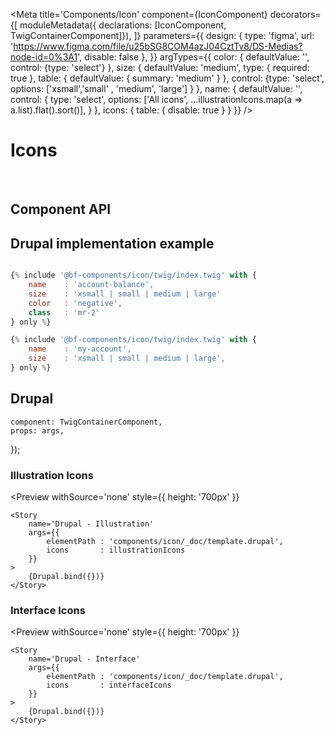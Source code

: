 


<Meta
    title='Components/Icon'
    component={IconComponent}
    decorators={[
        moduleMetadata({ declarations: [IconComponent, TwigContainerComponent]}),
    ]}
    parameters={{
        design: {
            type: 'figma',
            url: 'https://www.figma.com/file/u25bSG8COM4azJ04CztTv8/DS-Medias?node-id=0%3A1',
            disable: false
        },
    }}
    argTypes={{
        color: {
            defaultValue: '',
            control: {type: 'select'}
        },
        size: {
            defaultValue: 'medium',
            type: { required: true },
            table: { defaultValue: { summary: 'medium' } },
            control: {type: 'select',
            options: ['xsmall','small' , 'medium', 'large']
            }
        },
        name: {
            defaultValue: '',
            control: {
                type: 'select',
                options: ['All icons', ...illustrationIcons.map(a => a.list).flat().sort()],
            }
        },
        icons: {
            table: { disable: true }
        }
    }}
/>


# Icons

<br/>



## Component API

<Props of={IconComponent} />

## Drupal implementation example

``` jsx

{% include '@bf-components/icon/twig/index.twig' with {
    name    : 'account-balance',
    size    : 'xsmall | small | medium | large'
    color   : 'negative',
    class   : 'mr-2'
} only %}

{% include '@bf-components/icon/twig/index.twig' with {
    name    : 'my-account',
    size    : 'xsmall | small | medium | large',
} only %}

```


## Drupal

    component: TwigContainerComponent,
    props: args,
});

### Illustration Icons
<Preview
    withSource='none'
    style={{ height: '700px' }}
>
    <Story
        name='Drupal - Illustration'
        args={{
            elementPath : 'components/icon/_doc/template.drupal',
            icons       : illustrationIcons
        }}
    >
        {Drupal.bind({})}
    </Story>
</Preview>

### Interface Icons
<Preview
    withSource='none'
    style={{ height: '700px' }}
>
    <Story
        name='Drupal - Interface'
        args={{
            elementPath : 'components/icon/_doc/template.drupal',
            icons       : interfaceIcons
        }}
    >
        {Drupal.bind({})}
    </Story>
</Preview>
